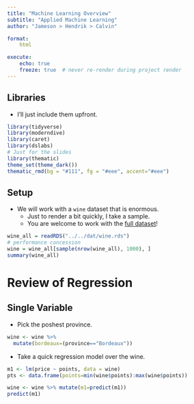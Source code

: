 ```yaml
---
title: "Machine Learning Overview"
subtitle: "Applied Machine Learning"
author: "Jameson > Hendrik > Calvin"

format:
    html

execute:
    echo: true
    freeze: true  # never re-render during project render
---
```


## Libraries

- I'll just include them upfront.
```r
library(tidyverse)
library(moderndive)
library(caret)
library(dslabs)
# Just for the slides
library(thematic)
theme_set(theme_dark())
thematic_rmd(bg = "#111", fg = "#eee", accent="#eee")
```

## Setup

- We will work with a `wine` dataset that is enormous.
  - Just to render a bit quickly, I take a sample.
  - You are welcome to work with the [full dataset](https://github.com/cd-public/DSLM-505/blob/master/dat/wine.rds)!

```r
wine_all = readRDS("../../dat/wine.rds")
# performance concession
wine = wine_all[sample(nrow(wine_all), 1000), ]
summary(wine_all)
```

# Review of Regression

## Single Variable

- Pick the poshest province.
```r
wine <- wine %>% 
  mutate(bordeaux=(province=="Bordeaux"))
```
- Take a quick regression model over the wine.
```r
m1 <- lm(price ~ points, data = wine)
pts <- data.frame(points=min(wine$points):max(wine$points))

wine <- wine %>% mutate(m1=predict(m1))
predict(m1)
```